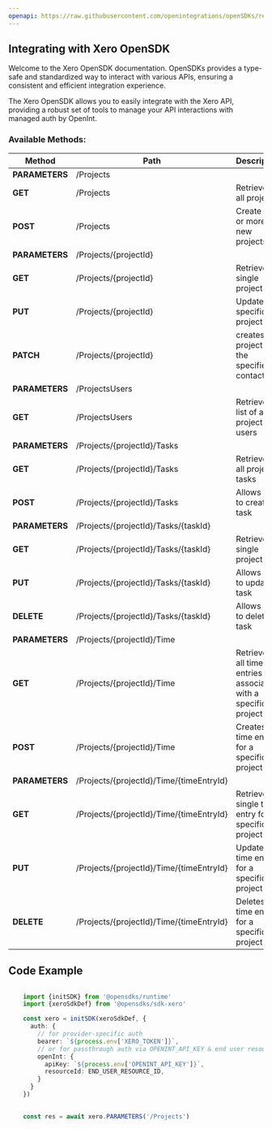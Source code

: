 ```yaml
---
openapi: https://raw.githubusercontent.com/openintegrations/openSDKs/refs/heads/main/sdks/sdk-xero/xero_projects.oas.json
---
```


## Integrating with Xero OpenSDK 

Welcome to the Xero OpenSDK documentation. OpenSDKs provides a type-safe and standardized way to interact with various APIs, ensuring a consistent and efficient integration experience.

The Xero OpenSDK allows you to easily integrate with the Xero API, providing a robust set of tools to manage your API interactions with managed auth by OpenInt. 

### Available Methods:

| Method | Path | Description |
|--------|------|-------------|
| **PARAMETERS** | /Projects | 
| **GET** | /Projects | Retrieves all projects
| **POST** | /Projects | Create one or more new projects
| **PARAMETERS** | /Projects/{projectId} | 
| **GET** | /Projects/{projectId} | Retrieves a single project
| **PUT** | /Projects/{projectId} | Updates a specific project
| **PATCH** | /Projects/{projectId} | creates a project for the specified contact
| **PARAMETERS** | /ProjectsUsers | 
| **GET** | /ProjectsUsers | Retrieves a list of all project users
| **PARAMETERS** | /Projects/{projectId}/Tasks | 
| **GET** | /Projects/{projectId}/Tasks | Retrieves all project tasks
| **POST** | /Projects/{projectId}/Tasks | Allows you to create a task
| **PARAMETERS** | /Projects/{projectId}/Tasks/{taskId} | 
| **GET** | /Projects/{projectId}/Tasks/{taskId} | Retrieves a single project task
| **PUT** | /Projects/{projectId}/Tasks/{taskId} | Allows you to update a task
| **DELETE** | /Projects/{projectId}/Tasks/{taskId} | Allows you to delete a task
| **PARAMETERS** | /Projects/{projectId}/Time | 
| **GET** | /Projects/{projectId}/Time | Retrieves all time entries associated with a specific project
| **POST** | /Projects/{projectId}/Time | Creates a time entry for a specific project
| **PARAMETERS** | /Projects/{projectId}/Time/{timeEntryId} | 
| **GET** | /Projects/{projectId}/Time/{timeEntryId} | Retrieves a single time entry for a specific project
| **PUT** | /Projects/{projectId}/Time/{timeEntryId} | Updates a time entry for a specific project
| **DELETE** | /Projects/{projectId}/Time/{timeEntryId} | Deletes a time entry for a specific project


## Code Example

```typescript

    import {initSDK} from '@opensdks/runtime'
    import {xeroSdkDef} from '@opensdks/sdk-xero'

    const xero = initSDK(xeroSdkDef, {
      auth: {
        // for provider-specific auth
        bearer: `${process.env['XERO_TOKEN']}`,
        // or for passthrough auth via OPENINT_API_KEY & end user resourceId
        openInt: {
          apiKey: `${process.env['OPENINT_API_KEY']}`,
          resourceId: END_USER_RESOURCE_ID,
        }
      }
    })

    
    const res = await xero.PARAMETERS('/Projects')
```

